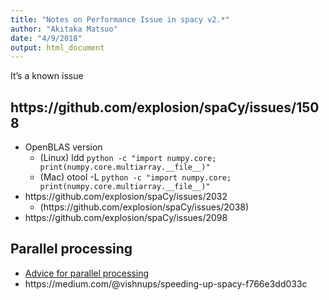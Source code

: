 ```yaml
---
title: "Notes on Performance Issue in spacy v2.*"
author: "Akitaka Matsuo"
date: "4/9/2018"
output: html_document
---
```



It's a known issue

## https://github.com/explosion/spaCy/issues/1508

- OpenBLAS version
    - (Linux) ldd `python -c "import numpy.core; print(numpy.core.multiarray.__file__)"`
    - (Mac) otool -L `python -c "import numpy.core; print(numpy.core.multiarray.__file__)"`


- https://github.com/explosion/spaCy/issues/2032
    - (https://github.com/explosion/spaCy/issues/2038)
- https://github.com/explosion/spaCy/issues/2098


## Parallel processing
- [Advice for parallel processing](https://github.com/explosion/spaCy/issues/1839)
- https://medium.com/@vishnups/speeding-up-spacy-f766e3dd033c



